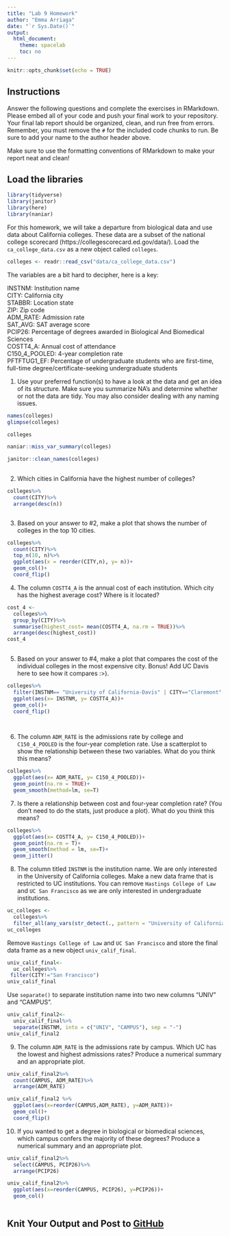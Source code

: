 ```yaml
---
title: "Lab 9 Homework"
author: "Emma Arriaga"
date: "`r Sys.Date()`"
output:
  html_document:
    theme: spacelab
    toc: no
---
```


```r
knitr::opts_chunk$set(echo = TRUE)
```

## Instructions
Answer the following questions and complete the exercises in RMarkdown. Please embed all of your code and push your final work to your repository. Your final lab report should be organized, clean, and run free from errors. Remember, you must remove the `#` for the included code chunks to run. Be sure to add your name to the author header above.  

Make sure to use the formatting conventions of RMarkdown to make your report neat and clean!  

## Load the libraries
```r
library(tidyverse)
library(janitor)
library(here)
library(naniar)
``` 

For this homework, we will take a departure from biological data and use data about California colleges. These data are a subset of the national college scorecard (https://collegescorecard.ed.gov/data/). Load the `ca_college_data.csv` as a new object called `colleges`.
```r
colleges <- readr::read_csv("data/ca_college_data.csv")
```

The variables are a bit hard to decipher, here is a key:  

INSTNM: Institution name  
CITY: California city  
STABBR: Location state  
ZIP: Zip code  
ADM_RATE: Admission rate  
SAT_AVG: SAT average score  
PCIP26: Percentage of degrees awarded in Biological And Biomedical Sciences  
COSTT4_A: Annual cost of attendance  
C150_4_POOLED: 4-year completion rate  
PFTFTUG1_EF: Percentage of undergraduate students who are first-time, full-time degree/certificate-seeking undergraduate students  

1. Use your preferred function(s) to have a look at the data and get an idea of its structure. Make sure you summarize NA's and determine whether or not the data are tidy. You may also consider dealing with any naming issues.
```r
names(colleges)
glimpse(colleges)
```

```r
colleges
```

```r
naniar::miss_var_summary(colleges)
```
```r
janitor::clean_names(colleges)
  
```

2. Which cities in California have the highest number of colleges?
```r
colleges%>%
  count(CITY)%>%
  arrange(desc(n))
```
```r

```

3. Based on your answer to #2, make a plot that shows the number of colleges in the top 10 cities.
```r
colleges%>%
  count(CITY)%>%
  top_n(10, n)%>%
  ggplot(aes(x = reorder(CITY,n), y= n))+
  geom_col()+
  coord_flip()

```

4. The column `COSTT4_A` is the annual cost of each institution. Which city has the highest average cost? Where is it located?
```r
cost_4 <-
  colleges%>%
  group_by(CITY)%>%
  summarise(highest_cost= mean(COSTT4_A, na.rm = TRUE))%>%
  arrange(desc(highest_cost))
cost_4
  
```

5. Based on your answer to #4, make a plot that compares the cost of the individual colleges in the most expensive city. Bonus! Add UC Davis here to see how it compares :>).
```r
colleges%>%
  filter(INSTNM== "University of California-Davis" | CITY=="Claremont" & COSTT4_A!="NA")%>%
  ggplot(aes(x= INSTNM, y= COSTT4_A))+
  geom_col()+
  coord_flip()

  
```

6. The column `ADM_RATE` is the admissions rate by college and `C150_4_POOLED` is the four-year completion rate. Use a scatterplot to show the relationship between these two variables. What do you think this means?
```r
colleges%>%
  ggplot(aes(x= ADM_RATE, y= C150_4_POOLED))+
  geom_point(na.rm = TRUE)+
  geom_smooth(method=lm, se=T)
```

7. Is there a relationship between cost and four-year completion rate? (You don't need to do the stats, just produce a plot). What do you think this means?
```r
colleges%>%
  ggplot(aes(x= COSTT4_A, y= C150_4_POOLED))+
  geom_point(na.rm = T)+
  geom_smooth(method = lm, se=T)+
  geom_jitter()
```

8. The column titled `INSTNM` is the institution name. We are only interested in the University of California colleges. Make a new data frame that is restricted to UC institutions. You can remove `Hastings College of Law` and `UC San Francisco` as we are only interested in undergraduate institutions.
```r
uc_colleges <-
  colleges%>%
  filter_all(any_vars(str_detect(., pattern = "University of California")))
uc_colleges
```

Remove `Hastings College of Law` and `UC San Francisco` and store the final data frame as a new object `univ_calif_final`.
```r
univ_calif_final<-
  uc_colleges%>%
 filter(CITY!="San Francisco")
univ_calif_final
```

Use `separate()` to separate institution name into two new columns "UNIV" and "CAMPUS".
```r
univ_calif_final2<-
  univ_calif_final%>%
  separate(INSTNM, into = c("UNIV", "CAMPUS"), sep = "-")
univ_calif_final2
```

9. The column `ADM_RATE` is the admissions rate by campus. Which UC has the lowest and highest admissions rates? Produce a numerical summary and an appropriate plot.
```r
univ_calif_final2%>%
  count(CAMPUS, ADM_RATE)%>%
  arrange(ADM_RATE)
```

```r
univ_calif_final2 %>% 
  ggplot(aes(x=reorder(CAMPUS,ADM_RATE), y=ADM_RATE))+
  geom_col()+
  coord_flip()
```

10. If you wanted to get a degree in biological or biomedical sciences, which campus confers the majority of these degrees? Produce a numerical summary and an appropriate plot.
```r
univ_calif_final2%>%
  select(CAMPUS, PCIP26)%>%
  arrange(PCIP26)
```

```r
univ_calif_final2%>%
  ggplot(aes(x=reorder(CAMPUS, PCIP26), y=PCIP26))+
  geom_col()
 
```

## Knit Your Output and Post to [GitHub](https://github.com/FRS417-DataScienceBiologists)